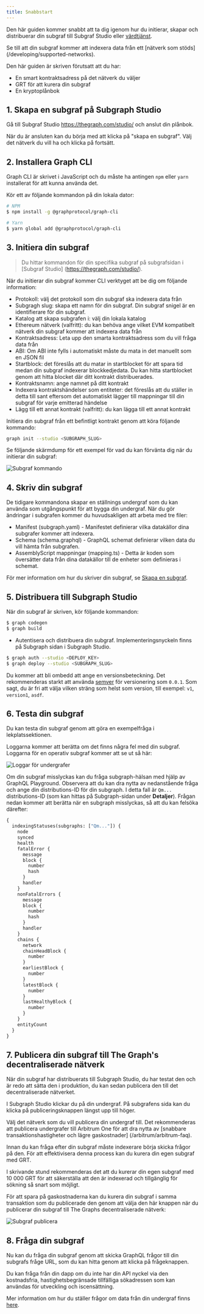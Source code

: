 ```yaml
---
title: Snabbstart
---
```


Den här guiden kommer snabbt att ta dig igenom hur du initierar, skapar och distribuerar din subgraf till Subgraf Studio eller [värdtjänst](#hosted-service).

Se till att din subgraf kommer att indexera data från ett [nätverk som stöds] \(/developing/supported-networks).

Den här guiden är skriven förutsatt att du har:

-   En smart kontraktsadress på det nätverk du väljer
-   GRT för att kurera din subgraf
-   En kryptoplånbok

## 1.  Skapa en subgraf på Subgraph Studio

Gå till Subgraf Studio <https://thegraph.com/studio/> och anslut din plånbok.

När du är ansluten kan du börja med att klicka på "skapa en subgraf". Välj det nätverk du vill ha och klicka på fortsätt.

## 2.  Installera Graph CLI

Graph CLI är skrivet i JavaScript och du måste ha antingen `npm` eller `yarn` installerat för att kunna använda det.

Kör ett av följande kommandon på din lokala dator:

```sh
# NPM
$ npm install -g @graphprotocol/graph-cli

# Yarn
$ yarn global add @graphprotocol/graph-cli
```

## 3.  Initiera din subgraf

> Du hittar kommandon för din specifika subgraf på subgrafsidan i [Subgraf Studio] \(https://thegraph.com/studio/).

När du initierar din subgraf kommer CLI verktyget att be dig om följande information:

-   Protokoll: välj det protokoll som din subgraf ska indexera data från
-   Subgragh slug: skapa ett namn för din subgraf. Din subgraf snigel är en identifierare för din subgraf.
-   Katalog att skapa subgrafen i: välj din lokala katalog
-   Ethereum nätverk (valfritt): du kan behöva ange vilket EVM kompatibelt nätverk din subgraf kommer att indexera data från
-   Kontraktsadress: Leta upp den smarta kontraktsadress som du vill fråga data från
-   ABI: Om ABI inte fylls i automatiskt måste du mata in det manuellt som en JSON fil
-   Startblock: det föreslås att du matar in startblocket för att spara tid medan din subgraf indexerar blockkedjedata. Du kan hitta startblocket genom att hitta blocket där ditt kontrakt distribuerades.
-   Kontraktsnamn: ange namnet på ditt kontrakt
-   Indexera kontraktshändelser som entiteter: det föreslås att du ställer in detta till sant eftersom det automatiskt lägger till mappningar till din subgraf för varje emitterad händelse
-   Lägg till ett annat kontrakt (valfritt): du kan lägga till ett annat kontrakt

Initiera din subgraf från ett befintligt kontrakt genom att köra följande kommando:

```sh
graph init --studio <SUBGRAPH_SLUG>
```

Se följande skärmdump för ett exempel för vad du kan förvänta dig när du initierar din subgraf:

![Subgraf kommando](/img/subgraph-init-example.png)

## 4.  Skriv din subgraf

De tidigare kommandona skapar en ställnings undergraf som du kan använda som utgångspunkt för att bygga din undergraf. När du gör ändringar i subgrafen kommer du huvudsakligen att arbeta med tre filer:

-   Manifest (subgraph.yaml) - Manifestet definierar vilka datakällor dina subgrafer kommer att indexera.
-   Schema (schema.graphql) - GraphQL schemat definierar vilken data du vill hämta från subgrafen.
-   AssemblyScript mappningar (mapping.ts) - Detta är koden som översätter data från dina datakällor till de enheter som definieras i schemat.

För mer information om hur du skriver din subgraf, se [Skapa en subgraf](/developing/creating-a-subgraph).

## 5.  Distribuera till Subgraph Studio

När din subgraf är skriven, kör följande kommandon:

```sh
$ graph codegen
$ graph build
```

-   Autentisera och distribuera din subgraf. Implementeringsnyckeln finns på Subgraph sidan i Subgraph Studio.

```sh
$ graph auth --studio <DEPLOY_KEY>
$ graph deploy --studio <SUBGRAPH_SLUG>
```

Du kommer att bli ombedd att ange en versionsbeteckning. Det rekommenderas starkt att använda [semver](https://semver.org/) för versionering som `0.0.1`. Som sagt, du är fri att välja vilken sträng som helst som version, till exempel: `v1`, `version1`, `asdf`.

## 6.  Testa din subgraf

Du kan testa din subgraf genom att göra en exempelfråga i lekplatssektionen.

Loggarna kommer att berätta om det finns några fel med din subgraf. Loggarna för en operativ subgraf kommer att se ut så här:

![Loggar för undergrafer](/img/subgraph-logs-image.png)

Om din subgraf misslyckas kan du fråga subgraph-hälsan med hjälp av GraphQL Playground. Observera att du kan dra nytta av nedanstående fråga och ange din distributions-ID för din subgraph. I detta fall är `Qm...` distributions-ID (som kan hittas på Subgraph-sidan under **Detaljer**). Frågan nedan kommer att berätta när en subgraph misslyckas, så att du kan felsöka därefter:

```graphql
{
  indexingStatuses(subgraphs: ["Qm..."]) {
    node
    synced
    health
    fatalError {
      message
      block {
        number
        hash
      }
      handler
    }
    nonFatalErrors {
      message
      block {
        number
        hash
      }
      handler
    }
    chains {
      network
      chainHeadBlock {
        number
      }
      earliestBlock {
        number
      }
      latestBlock {
        number
      }
      lastHealthyBlock {
        number
      }
    }
    entityCount
  }
}
```

## 7.  Publicera din subgraf till The Graph's decentraliserade nätverk

När din subgraf har distribuerats till Subgraph Studio, du har testat den och är redo att sätta den i produktion, du kan sedan publicera den till det decentraliserade nätverket.

I Subgraph Studio klickar du på din undergraf. På subgrafens sida kan du klicka på publiceringsknappen längst upp till höger.

Välj det nätverk som du vill publicera din undergraf till. Det rekommenderas att publicera undergrafer till Arbitrum One för att dra nytta av [snabbare transaktionshastigheter och lägre gaskostnader] \(/arbitrum/arbitrum-faq).

Innan du kan fråga efter din subgraf måste indexerare börja skicka frågor på den. För att effektivisera denna process kan du kurera din egen subgraf med GRT.

I skrivande stund rekommenderas det att du kurerar din egen subgraf med 10 000 GRT för att säkerställa att den är indexerad och tillgänglig för sökning så snart som möjligt.

För att spara på gaskostnaderna kan du kurera din subgraf i samma transaktion som du publicerade den genom att välja den här knappen när du publicerar din subgraf till The Graphs decentraliserade nätverk:

![Subgraf publicera](/img/publish-and-signal-tx.png)

## 8.  Fråga din subgraf

Nu kan du fråga din subgraf genom att skicka GraphQL frågor till din subgrafs fråge URL, som du kan hitta genom att klicka på frågeknappen.

Du kan fråga från din dapp om du inte har din API nyckel via den kostnadsfria, hastighetsbegränsade tillfälliga sökadressen som kan användas för utveckling och iscensättning.

Mer information om hur du ställer frågor om data från din undergraf finns [here](../querying/querying-the-graph/).
